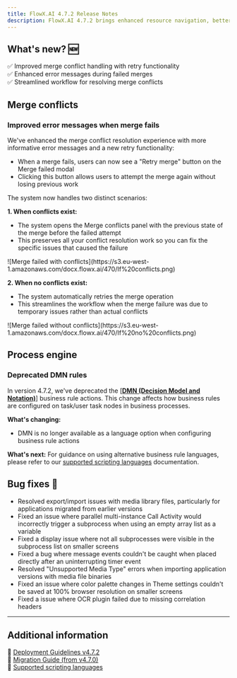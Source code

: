 ```yaml
---
title: FlowX.AI 4.7.2 Release Notes
description: FlowX.AI 4.7.2 brings enhanced resource navigation, better error detection, and workflow improvements to make your development journey even smoother! 🚀
---
```


## **What's new? 🆕**

✅ Improved merge conflict handling with retry functionality          
✅ Enhanced error messages during failed merges           
✅ Streamlined workflow for resolving merge conflicts             

## Merge conflicts

### Improved error messages when merge fails

We've enhanced the merge conflict resolution experience with more informative error messages and a new retry functionality:

- When a merge fails, users can now see a "Retry merge" button on the Merge failed modal
- Clicking this button allows users to attempt the merge again without losing previous work

The system now handles two distinct scenarios:

**1. When conflicts exist:**
- The system opens the Merge conflicts panel with the previous state of the merge before the failed attempt
- This preserves all your conflict resolution work so you can fix the specific issues that caused the failure

<Frame>
![Merge failed with conflicts](https://s3.eu-west-1.amazonaws.com/docx.flowx.ai/470/If%20conflicts.png)
</Frame>

**2. When no conflicts exist:**
- The system automatically retries the merge operation
- This streamlines the workflow when the merge failure was due to temporary issues rather than actual conflicts

<Frame>
![Merge failed without conflicts](https://s3.eu-west-1.amazonaws.com/docx.flowx.ai/470/If%20no%20conflicts.png)
</Frame>

## Process engine

### Deprecated DMN rules

In version 4.7.2, we've deprecated the [[**DMN (Decision Model and Notation)**]](../../4.7.x/docs/building-blocks/actions/business-rule-action/dmn-business-rule-action) business rule actions. This change affects how business rules are configured on task/user task nodes in business processes.

**What's changing:**
- DMN is no longer available as a language option when configuring business rule actions

**What's next:**
For guidance on using alternative business rule languages, please refer to our [supported scripting languages](../../4.7.x/docs/building-blocks/supported-scripts) documentation.


## **Bug fixes** 🐞  

- Resolved export/import issues with media library files, particularly for applications migrated from earlier versions
- Fixed an issue where parallel multi-instance Call Activity would incorrectly trigger a subprocess when using an empty array list as a variable
- Fixed a display issue where not all subprocesses were visible in the subprocess list on smaller screens
- Fixed a bug where message events couldn't be caught when placed directly after an uninterrupting timer event
- Resolved "Unsupported Media Type" errors when importing application versions with media file binaries
- Fixed an issue where color palette changes in Theme settings couldn't be saved at 100% browser resolution on smaller screens
- Fixed a issue where OCR plugin failed due to missing correlation headers
---

## **Additional information**  

📌 [Deployment Guidelines v4.7.2](./deployment-guidelines-v4.7.2)  
📌 [Migration Guide (from v4.7.0)](./migrating-from-v4.7.0-to-v4.7.2)  
📌 [Supported scripting languages](../../4.7.x/docs/building-blocks/supported-scripts)